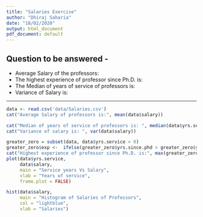 ```yaml
---
title: "Salaries Exercise"
author: "Dhiraj Saharia"
date: "18/02/2020"
output: html_document
pdf_document: default
---
```

## Question to be answered -
* Average Salary of the professors:
* The highest experience of professor since Ph.D. is:
* The Median of years of service of professors is:
* Variance of Salary is:

---

```r
data <- read.csv('data/Salaries.csv')
cat("Average Salary of professors is:", mean(data$salary))

cat("Median of years of service of professors is: ", median(data$yrs.service))
cat("Variance of salary is: ", var(data$salary))

greater_zero = subset(data, data$yrs.service > 0)
greater_zero$exp <-  ifelse(greater_zero$yrs.since.phd > greater_zero$yrs.service, greater_zero$yrs.since.phd - greater_zero$yrs.service, greater_zero$yrs.since.phd)
cat("Highest experience of professor since Ph.D. is:", max(greater_zero$exp))
plot(data$yrs.service,
     data$salary, 
     main = "Service years Vs Salary", 
     xlab = "Years of service", 
     frame.plot = FALSE)

hist(data$salary,
     main = "Histogram of Salaries of Professors",
     col = "lightblue",
     xlab = "Salaries")
```
